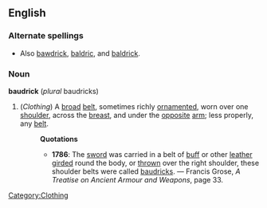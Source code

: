 ==English==
===Alternate spellings===
* Also [[bawdrick]], [[baldric]], and [[baldrick]].
===Noun===
'''baudrick''' (''plural'' baudricks)
#(''Clothing'') [[Category:Clothing]] A [[broad]] [[belt]], sometimes richly [[ornament]]ed, worn over one [[shoulder]], across the [[breast]], and under the [[opposite]] [[arm]]; less properly, any [[belt]].
#:'''Quotations'''
#:*'''1786''': The [[sword]] was carried in a belt of [[buff]] or other [[leather]] [[gird]]ed round the body, or [[thrown]] over the right shoulder, these shoulder belts were called [[baudrick]]s. &mdash; Francis Grose, ''A Treatise on Ancient Armour and Weapons'', page 33.